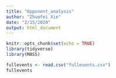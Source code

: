 ```yaml
---
title: "Opponent_analysis"
author: "Zhuofei Xie"
date: "2/15/2020"
output: html_document
---
```


```r
knitr::opts_chunk$set(echo = TRUE)
library(tidyverse)
library(MASS)
```

```r
fullevents <- read.csv("fullevents.csv")
fullevents
```